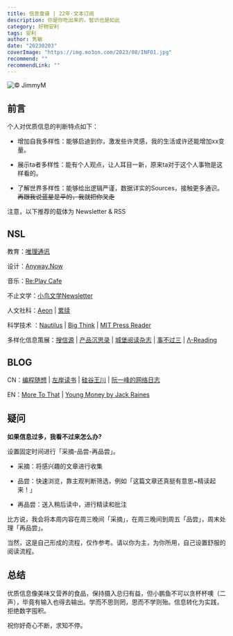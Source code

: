 ```yaml
---
title: 信息食谱 | 22年·文本订阅
description: 你是你吃出来的，智识也是如此
category: 好物安利
tags: 安利
author: 隽敏
date: "20230203"
coverImage: "https://img.mo3on.com/2023/08/INFO1.jpg"
recommend: ""
recommendLink: ""
---
```


![© JimmyM](https://img.mo3on.com/2023/08/INFO-1.jpg)

## 前言

个人对优质信息的判断特点如下：

- 增加自我多样性：能够启迪到你，激发些许灵感，我的生活或许还能增加xx变量。

- 展示ta者多样性：能有个人观点，让人耳目一新，原来ta对于这个人事物是这样看的。

- 了解世界多样性：能够给出逻辑严谨，数据详实的Sources，接触更多通识。~~再跟我说蓝星是平的，我就把你叉走~~ 

注意，以下推荐的载体为 Newsletter & RSS

## NSL

教育：[唯理通讯](https://veritaschina.us4.list-manage.com/subscribe?u=8392009651fae5a1860902e5a&id=2c983fb6e6)

设计：[Anyway.Now](https://anyway.zhubai.love/)

音乐：[Re:Play Cafe](https://newsletter.replay.cafe/)

不止文学：[小鸟文学Newsletter](https://avesliterature.substack.com/)

人文社科：[Aeon](https://aeon.co/) | [累牍](https://chinanonfiction.com/)

科学技术 ：[Nautilus](https://nautil.us/?utm_source=nautilus-newsletter&utm_medium=email&he=8144294877ca44b808e70c8a86d939b9&utm_campaign=22cybermondayunpaidemail) | [Big Think](https://bigthink.com/?utm_source=mailchimp&utm_medium=email&utm_campaign=weeklynewsletter) | [MIT Press Reader](https://thereader.mitpress.mit.edu/explore-the-mit-press-reader/)

多样化信息策展：[搜信源](https://souxinyuan.com/%E9%A6%96%E9%A1%B5) | [产品沉思录](https://pmthinking.com/) |  [城堡阅读杂志](https://www.yuque.com/cbyd/chengbao) | [事不过三](https://via.zhubai.love/)  | [Λ-Reading](https://rizime.substack.com/)

## BLOG

CN：[编程随想](https://program-think.blogspot.com/) | [左岸读书](http://www.zreading.cn/) | [硅谷王川](https://chuan.us/) | [阮一峰的网络日志](https://www.ruanyifeng.com/blog/)

EN：[More To That](https://moretothat.com/) | [Young Money by Jack Raines](https://www.youngmoney.co/)



## 疑问
**如果信息过多，我看不过来怎么办?**

设置固定时间进行「采摘-品尝-再品尝」。

- 采摘：将感兴趣的文章进行收集

- 品尝：快速浏览，靠主观判断筛选，例如「这篇文章还真挺有意思~精读起来！」
- 再品尝：送入稍后读中，进行精读和批注

比方说，我会将本周内容在周三晚间「采摘」，在周三晚间到周五「品尝」，周末处理「再品尝」。

当然，这是自己形成的流程，仅作参考。请以你为主，为你所用，自己设置舒服的阅读流程。

## 总结

优质信息像美味又营养的食品，保持摄入总归有益，但小鹏鱼不可以贪杯杯噢（二声），毕竟有输入也得去输出。学而不思则罔，思而不学则殆。信息转化为实践，拒绝数字囤积。

祝你好奇心不断，求知不停。
